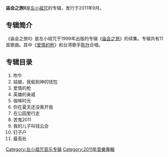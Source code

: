 {{unreferenced|time=2014-02-28T07:35:34+00:00}}
'''庙会之旅II'''是[[左小祖咒|左小祖咒]]的专辑，发行于2011年9月。

== 专辑简介 ==

《庙会之旅II》是左小祖咒于1999年出版的专辑《[[庙会之旅|庙会之旅]]》的续集。专辑共有11首歌曲。其中《[[爱情的枪|爱情的枪]]》和台湾歌手[[陈升|陈升]]合唱。

== 专辑目录 ==
#吹牛
#姑娘，我偷到神的钱包
#爱情的枪
#英雄的亲戚
#咖啡时光
#你在夏天还没离开我
#在公园里行走
#苦鬼2011
#我的儿子叫钱云会
#钉子户
#最高处

[[Category:左小祖咒音乐专辑|Category:左小祖咒音乐专辑]]
[[Category:2011年音樂專輯|Category:2011年音樂專輯]]